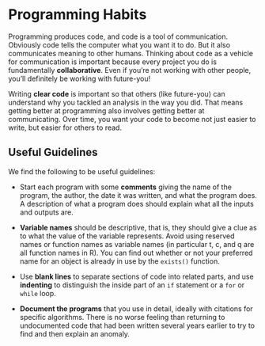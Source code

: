 # Programming Habits

Programming produces code, and code is a tool of communication. Obviously code tells the computer what you want it to do. But it also communicates meaning to other humans. Thinking about code as a vehicle for communication is important because every project you do is fundamentally **collaborative**. Even if you’re not working with other people, you’ll definitely be working with future-you! 

Writing **clear code** is important so that others (like future-you) can understand why you tackled an analysis in the way you did. That means getting better at programming also involves getting better at communicating. Over time, you want your code to become not just easier to write, but easier for others to read.


## Useful Guidelines

We find the following to be useful guidelines:

-   Start each program with some **comments** giving the name of the program, the author, the date it was written, and what the program does. A description of what a program does should explain what all the inputs and outputs are.

-   **Variable names** should be descriptive, that is, they should give a clue as to what the value of the variable represents. Avoid using reserved names or function names as variable names (in particular t, c, and q are all function names in R). You can find out whether or not your preferred name for an object is already in use by the `exists()` function.

-   Use **blank lines** to separate sections of code into related parts, and use **indenting** to distinguish the inside part of an `if` statement or a `for` or `while` loop.

-   **Document the programs** that you use in detail, ideally with citations for specific algorithms. There is no worse feeling than returning to undocumented code that had been written several years earlier to try to find and then explain an anomaly.
